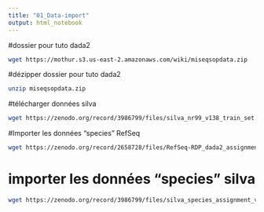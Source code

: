 ```yaml
---
title: "01_Data-import"
output: html_notebook
---
```

#dossier pour tuto dada2
```bash
wget https://mothur.s3.us-east-2.amazonaws.com/wiki/miseqsopdata.zip
```
#dézipper dossier pour tuto dada2
```bash
unzip miseqsopdata.zip
```

#télécharger données silva
```bash
wget https://zenodo.org/record/3986799/files/silva_nr99_v138_train_set.fa.gz?
```

#Importer les données "species" RefSeq
```bash
wget https://zenodo.org/record/2658728/files/RefSeq-RDP_dada2_assignment_species.fa.gz?
```

# importer les données "species" silva
```bash
wget https://zenodo.org/record/3986799/files/silva_species_assignment_v138.fa.gz?
```

